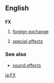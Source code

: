 {{also|fx|Fx}}
==English==

==={{abbreviation}}===
'''FX'''

# [[foreign exchange]]
# {{slang|video games|film|television}} [[special effects]]

===See also===
*[[sound effects]]

[[ja:FX]]